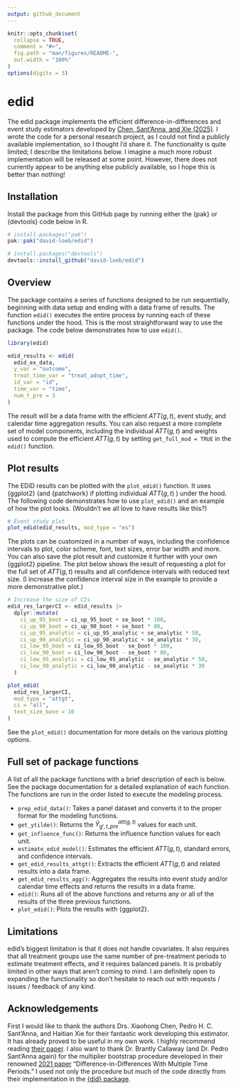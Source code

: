 ```yaml
---
output: github_document
---
```


```r
knitr::opts_chunk$set(
  collapse = TRUE,
  comment = "#>",
  fig.path = "man/figures/README-",
  out.width = "100%"
)
options(digits = 3)
```

# edid

The edid package implements the efficient difference-in-differences and event study estimators developed by [Chen, Sant'Anna, and Xie (2025)](https://arxiv.org/abs/2506.17729). I wrote the code for a personal research project, as I could not find a publicly available implementation, so I thought I'd share it. The functionality is quite limited; I describe the limitations below. I imagine a much more robust implementation will be released at some point. However, there does not currently appear to be anything else publicly available, so I hope this is better than nothing!

## Installation

Install the package from this GitHub page by running either the {pak} or {devtools} code below in R.

``` r
# install.packages("pak")
pak::pak("david-loeb/edid")

# install.packages("devtools")
devtools::install_github("david-loeb/edid")
```

## Overview

The package contains a series of functions designed to be run sequentially, beginning with data setup and ending with a data frame of results. The function `edid()` executes the entire process by running each of these functions under the hood. This is the most straightforward way to use the package. The code below demonstrates how to use `edid()`.

```r
library(edid)

edid_results <- edid(
  edid_ex_data,
  y_var = "outcome",
  treat_time_var = "treat_adopt_time",
  id_var = "id",
  time_var = "time",
  num_t_pre = 3
)
```

The result will be a data frame with the efficient $ATT(g,t)$, event study, and calendar time aggregation results. You can also request a more complete set of model components, including the individual $ATT(g,t)$ and weights used to compute the efficient $ATT(g,t)$ by setting `get_full_mod = TRUE` in the `edid()` function.

## Plot results

The EDiD results can be plotted with the `plot_edid()` function. It uses {ggplot2} (and {patchwork} if plotting individual $ATT(g,t)$ ) under the hood. The following code demonstrates how to use `plot_edid()` and an example of how the plot looks. (Wouldn't we all love to have results like this?)

```r
# Event study plot
plot_edid(edid_results, mod_type = "es")
```

The plots can be customized in a number of ways, including the confidence intervals to plot, color scheme, font, text sizes, error bar width and more. You can also save the plot result and customize it further with your own {ggplot2} pipeline. The plot below shows the result of requesting a plot for the full set of $ATT(g,t)$ results and all confidence intervals with reduced text size. (I increase the confidence interval size in the example to provide a more demonstrative plot.)

```r
# Increase the size of CIs
edid_res_largerCI <- edid_results |> 
  dplyr::mutate(
    ci_up_95_boot = ci_up_95_boot + se_boot * 100,
    ci_up_90_boot = ci_up_90_boot + se_boot * 80,
    ci_up_95_analytic = ci_up_95_analytic + se_analytic * 50,
    ci_up_90_analytic = ci_up_90_analytic + se_analytic * 30,
    ci_low_95_boot = ci_low_95_boot - se_boot * 100,
    ci_low_90_boot = ci_low_90_boot - se_boot * 80,
    ci_low_95_analytic = ci_low_95_analytic - se_analytic * 50,
    ci_low_90_analytic = ci_low_90_analytic - se_analytic * 30
  )

plot_edid(
  edid_res_largerCI, 
  mod_type = "attgt", 
  ci = "all", 
  text_size_base = 10
)
```

See the `plot_edid()` documentation for more details on the various plotting options.

## Full set of package functions

A list of all the package functions with a brief description of each is below. See the package documentation for a detailed explanation of each function. The functions are run in the order listed to execute the modeling process.

- `prep_edid_data()`: Takes a panel dataset and converts it to the proper format for the modeling functions.
- `get_ytilde()`: Returns the $\tilde{Y}_{g',t\_{pre}}^{att(g,t)}$ values for each unit.
- `get_influence_func()`: Returns the influence function values for each unit.
- `estimate_edid_model()`: Estimates the efficient $ATT(g,t)$, standard errors, and confidence intervals.
- `get_edid_results_attgt()`: Extracts the efficient $ATT(g,t)$ and related results into a data frame.
- `get_edid_results_agg()`: Aggregates the results into event study and/or calendar time effects and returns the results in a data frame.
- `edid()`: Runs all of the above functions and returns any or all of the results of the three previous functions.
- `plot_edid()`: Plots the results with {ggplot2}.

## Limitations

edid's biggest limitation is that it does not handle covariates. It also requires that all treatment groups use the same number of pre-treatment periods to estimate treatment effects, and it requires balanced panels. It is probably limited in other ways that aren't coming to mind. I am definitely open to expanding the functionality so don't hesitate to reach out with requests / issues / feedback of any kind.

## Acknowledgements

First I would like to thank the authors Drs. Xiaohong Chen, Pedro H. C. Sant'Anna, and Haitian Xie for their fantastic work developing this estimator. It has already proved to be useful in my own work. I highly recommend reading [their paper](https://arxiv.org/abs/2506.17729). I also want to thank Dr. Brantly Callaway (and Dr. Pedro Sant'Anna again) for the multiplier bootstrap procedure developed in their renowned [2021 paper](https://www.sciencedirect.com/science/article/abs/pii/S0304407620303948) "Difference-in-Differences With Multiple Time Periods." I used not only the procedure but much of the code directly from their implementation in the [{did} package](https://bcallaway11.github.io/did/).
